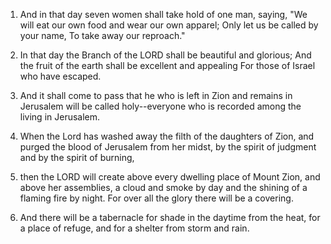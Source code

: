 
1. And in that day seven women shall take hold of one man, saying, "We will eat our own food and wear our own apparel; Only let us be called by your name, To take away our reproach."

2. In that day the Branch of the LORD shall be beautiful and glorious; And the fruit of the earth shall be excellent and appealing For those of Israel who have escaped.

3. And it shall come to pass that he who is left in Zion and remains in Jerusalem will be called holy--everyone who is recorded among the living in Jerusalem.

4. When the Lord has washed away the filth of the daughters of Zion, and purged the blood of Jerusalem from her midst, by the spirit of judgment and by the spirit of burning,

5. then the LORD will create above every dwelling place of Mount Zion, and above her assemblies, a cloud and smoke by day and the shining of a flaming fire by night. For over all the glory there will be a covering.

6. And there will be a tabernacle for shade in the daytime from the heat, for a place of refuge, and for a shelter from storm and rain.


